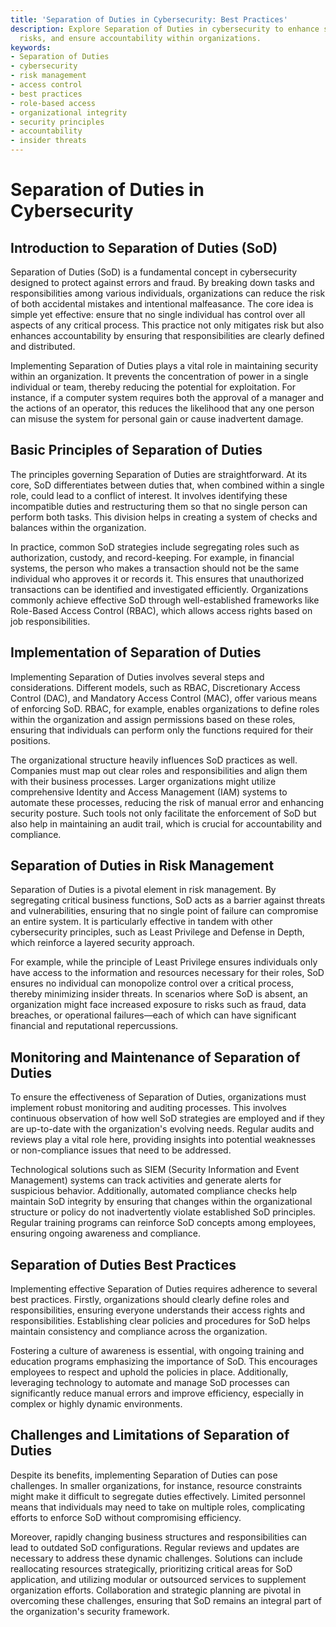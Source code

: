 ```yaml
---
title: 'Separation of Duties in Cybersecurity: Best Practices'
description: Explore Separation of Duties in cybersecurity to enhance security, reduce
  risks, and ensure accountability within organizations.
keywords:
- Separation of Duties
- cybersecurity
- risk management
- access control
- best practices
- role-based access
- organizational integrity
- security principles
- accountability
- insider threats
---
```


# Separation of Duties in Cybersecurity

## Introduction to Separation of Duties (SoD)

Separation of Duties (SoD) is a fundamental concept in cybersecurity designed to protect against errors and fraud. By breaking down tasks and responsibilities among various individuals, organizations can reduce the risk of both accidental mistakes and intentional malfeasance. The core idea is simple yet effective: ensure that no single individual has control over all aspects of any critical process. This practice not only mitigates risk but also enhances accountability by ensuring that responsibilities are clearly defined and distributed.

Implementing Separation of Duties plays a vital role in maintaining security within an organization. It prevents the concentration of power in a single individual or team, thereby reducing the potential for exploitation. For instance, if a computer system requires both the approval of a manager and the actions of an operator, this reduces the likelihood that any one person can misuse the system for personal gain or cause inadvertent damage.

## Basic Principles of Separation of Duties

The principles governing Separation of Duties are straightforward. At its core, SoD differentiates between duties that, when combined within a single role, could lead to a conflict of interest. It involves identifying these incompatible duties and restructuring them so that no single person can perform both tasks. This division helps in creating a system of checks and balances within the organization.

In practice, common SoD strategies include segregating roles such as authorization, custody, and record-keeping. For example, in financial systems, the person who makes a transaction should not be the same individual who approves it or records it. This ensures that unauthorized transactions can be identified and investigated efficiently. Organizations commonly achieve effective SoD through well-established frameworks like Role-Based Access Control (RBAC), which allows access rights based on job responsibilities.

## Implementation of Separation of Duties

Implementing Separation of Duties involves several steps and considerations. Different models, such as RBAC, Discretionary Access Control (DAC), and Mandatory Access Control (MAC), offer various means of enforcing SoD. RBAC, for example, enables organizations to define roles within the organization and assign permissions based on these roles, ensuring that individuals can perform only the functions required for their positions.

The organizational structure heavily influences SoD practices as well. Companies must map out clear roles and responsibilities and align them with their business processes. Larger organizations might utilize comprehensive Identity and Access Management (IAM) systems to automate these processes, reducing the risk of manual error and enhancing security posture. Such tools not only facilitate the enforcement of SoD but also help in maintaining an audit trail, which is crucial for accountability and compliance.

## Separation of Duties in Risk Management

Separation of Duties is a pivotal element in risk management. By segregating critical business functions, SoD acts as a barrier against threats and vulnerabilities, ensuring that no single point of failure can compromise an entire system. It is particularly effective in tandem with other cybersecurity principles, such as Least Privilege and Defense in Depth, which reinforce a layered security approach.

For example, while the principle of Least Privilege ensures individuals only have access to the information and resources necessary for their roles, SoD ensures no individual can monopolize control over a critical process, thereby minimizing insider threats. In scenarios where SoD is absent, an organization might face increased exposure to risks such as fraud, data breaches, or operational failures—each of which can have significant financial and reputational repercussions.

## Monitoring and Maintenance of Separation of Duties

To ensure the effectiveness of Separation of Duties, organizations must implement robust monitoring and auditing processes. This involves continuous observation of how well SoD strategies are employed and if they are up-to-date with the organization's evolving needs. Regular audits and reviews play a vital role here, providing insights into potential weaknesses or non-compliance issues that need to be addressed.

Technological solutions such as SIEM (Security Information and Event Management) systems can track activities and generate alerts for suspicious behavior. Additionally, automated compliance checks help maintain SoD integrity by ensuring that changes within the organizational structure or policy do not inadvertently violate established SoD principles. Regular training programs can reinforce SoD concepts among employees, ensuring ongoing awareness and compliance.

## Separation of Duties Best Practices

Implementing effective Separation of Duties requires adherence to several best practices. Firstly, organizations should clearly define roles and responsibilities, ensuring everyone understands their access rights and responsibilities. Establishing clear policies and procedures for SoD helps maintain consistency and compliance across the organization.

Fostering a culture of awareness is essential, with ongoing training and education programs emphasizing the importance of SoD. This encourages employees to respect and uphold the policies in place. Additionally, leveraging technology to automate and manage SoD processes can significantly reduce manual errors and improve efficiency, especially in complex or highly dynamic environments.

## Challenges and Limitations of Separation of Duties

Despite its benefits, implementing Separation of Duties can pose challenges. In smaller organizations, for instance, resource constraints might make it difficult to segregate duties effectively. Limited personnel means that individuals may need to take on multiple roles, complicating efforts to enforce SoD without compromising efficiency.

Moreover, rapidly changing business structures and responsibilities can lead to outdated SoD configurations. Regular reviews and updates are necessary to address these dynamic challenges. Solutions can include reallocating resources strategically, prioritizing critical areas for SoD application, and utilizing modular or outsourced services to supplement organization efforts. Collaboration and strategic planning are pivotal in overcoming these challenges, ensuring that SoD remains an integral part of the organization's security framework.